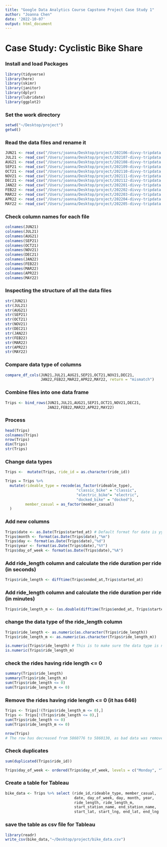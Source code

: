 ```yaml
---
title: "Google Data Analytics Course Capstone Project Case Study 1"
author: "Joanna Chen"
date: '2022-10-07'
output: html_document
---
```


# **Case Study: Cyclistic Bike Share**

### Install and load Packages
```r
library(tidyverse)
library(here)
library(skimr)
library(janitor)
library(dplyr)
library(lubridate)
library(ggplot2)
```

### Set the work directory
```r
setwd("~/Desktop/project")
getwd()
```

### Read the data files and rename it
```r
JUN21 <- read_csv("/Users/joanna/Desktop/project/202106-divvy-tripdata.csv")
JUL21 <- read_csv("/Users/joanna/Desktop/project/202107-divvy-tripdata.csv")
AUG21 <- read_csv("/Users/joanna/Desktop/project/202108-divvy-tripdata.csv")
SEP21 <- read_csv("/Users/joanna/Desktop/project/202109-divvy-tripdata.csv")
OCT21 <- read_csv("/Users/joanna/Desktop/project/202110-divvy-tripdata.csv")
NOV21 <- read_csv("/Users/joanna/Desktop/project/202111-divvy-tripdata.csv")
DEC21 <- read_csv("/Users/joanna/Desktop/project/202112-divvy-tripdata.csv")
JAN22 <- read_csv("/Users/joanna/Desktop/project/202201-divvy-tripdata.csv")
FEB22 <- read_csv("/Users/joanna/Desktop/project/202202-divvy-tripdata.csv")
MAR22 <- read_csv("/Users/joanna/Desktop/project/202203-divvy-tripdata.csv")
APR22 <- read_csv("/Users/joanna/Desktop/project/202204-divvy-tripdata.csv")
MAY22 <- read_csv("/Users/joanna/Desktop/project/202205-divvy-tripdata.csv")
```

### Check column names for each file
```r
colnames(JUN21)
colnames(JUL21)
colnames(AUG21)
colnames(SEP21)
colnames(OCT21)
colnames(NOV21)
colnames(DEC21)
colnames(JAN22)
colnames(FEB22)
colnames(MAR22)
colnames(APR22)
colnames(MAY22)
```

### Inspecting the structure of all the data files
```r
str(JUN21)
str(JUL21)
str(AUG21)
str(SEP21)
str(OCT21)
str(NOV21)
str(DEC21)
str(JAN22)
str(FEB22)
str(MAR22)
str(APR22)
str(MAY22)
```

### Compare data type of columns
```r
compare_df_cols(JUN21,JUL21,AUG21,SEP21,OCT21,NOV21,DEC21,
                JAN22,FEB22,MAR22,APR22,MAY22, return = "mismatch")
```

### Combine files into one data frame
```r
Trips <- bind_rows(JUN21,JUL21,AUG21,SEP21,OCT21,NOV21,DEC21,
                   JAN22,FEB22,MAR22,APR22,MAY22)
```

### Process
```r
head(Trips)
colnames(Trips)
nrow(Trips)
dim(Trips)
str(Trips)
```

### Change data types
```r
Trips <-  mutate(Trips, ride_id = as.character(ride_id))

Trips = Trips %>% 
  mutate(rideable_type = recode(as_factor(rideable_type),
                                "classic_bike" = "classic",
                                "electric_bike"= "electric",
                                "docked_bike" = "docked"),
         member_casual = as_factor(member_casual)
  )

```
### Add new columns
```r
Trips$date <- as.Date(Trips$started_at) # Default format for date is yyyy-mm-dd
Trips$month <- format(as.Date(Trips$date),"%m")
Trips$day <- format(as.Date(Trips$date),"%d")
Trips$year <- format(as.Date(Trips$date),"%Y")
Trips$day_of_week <- format(as.Date(Trips$date),"%A")
```

### Add ride_length column and calculate the ride duration per ride (in seconds)
```r
Trips$ride_length <- difftime(Trips$ended_at,Trips$started_at)
```

### Add ride_length column and calculate the ride duration per ride (in minutes)
```r
Trips$ride_length_m <- (as.double(difftime(Trips$ended_at, Trips$started_at))) / 60
```

### change the data type of the ride_length column
```r
Trips$ride_length <- as.numeric(as.character(Trips$ride_length))
Trips$ride_length_m <- as.numeric(as.character(Trips$ride_length_m))

is.numeric(Trips$ride_length) # This is to make sure the data type is numeric.
is.numeric(Trips$ride_length_m)
```


### check the rides having ride length <= 0
```r
summary(Trips$ride_length)
summary(Trips$ride_length_m)
sum(Trips$ride_length <= 0)
sum(Trips$ride_length_m <= 0)
```

### Remove the rides having ride length <= 0 (it has 646)
```r
Trips <- Trips[!(Trips$ride_length_m <= 0),]
Trips <- Trips[!(Trips$ride_length <= 0),]
sum(Trips$ride_length <= 0)
sum(Trips$ride_length_m <= 0)

nrow(Trips)
# The row has decreased from 5860776 to 5860130, as bad data was removed.
```



### Check duplicates
```r
sum(duplicated(Trips$ride_id))

Trips$day_of_week <- ordered(Trips$day_of_week, levels = c("Monday", "Tuesday", "Wednesday", "Thursday", "Friday", "Saturday", "Sunday"))

```

### Create a table for Tableau
```r
bike_data <- Trips %>% select (ride_id,rideable_type, member_casual,
                               date, day_of_week, day, month, year,
                               ride_length, ride_length_m,
                               start_station_name, end_station_name,
                               start_lat, start_lng, end_lat, end_lng
```

### save the table as csv file for Tableau
```r
library(readr)
write_csv(bike_data,"~/Desktop/project/bike_data.csv")
```
